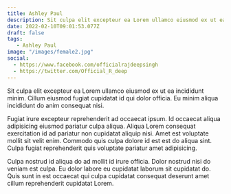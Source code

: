 ```yaml
---
title: Ashley Paul
description: Sit culpa elit excepteur ea Lorem ullamco eiusmod ex ut ea incididunt minim. Cillum eiusmod fugiat cupidatat.
date: 2022-02-10T09:01:53.077Z
draft: false
tags: 
   - Ashley Paul
image: "/images/female2.jpg"
social: 
  - https://www.facebook.com/officialrajdeepsingh
  - https://twitter.com/Official_R_deep
---
```

Sit culpa elit excepteur ea Lorem ullamco eiusmod ex ut ea incididunt minim. Cillum eiusmod fugiat cupidatat id qui dolor officia. Eu minim aliqua incididunt do anim consequat nisi.

Fugiat irure excepteur reprehenderit ad occaecat ipsum. Id occaecat aliqua adipisicing eiusmod pariatur culpa aliqua. Aliqua Lorem consequat exercitation id ad pariatur non cupidatat aliquip nisi. Amet est voluptate mollit sit velit enim. Commodo quis culpa dolore id est est do aliqua sint. Culpa fugiat reprehenderit quis voluptate pariatur amet adipisicing.

Culpa nostrud id aliqua do ad mollit id irure officia. Dolor nostrud nisi do veniam est culpa. Eu dolor labore eu cupidatat laborum sit cupidatat do. Quis sunt in est occaecat qui culpa cupidatat consequat deserunt amet cillum reprehenderit cupidatat Lorem.
